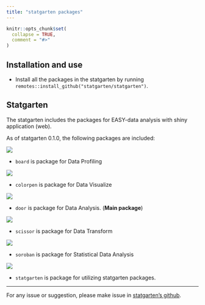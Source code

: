 ```yaml
---
title: "statgarten packages"
---
```


```r
knitr::opts_chunk$set(
  collapse = TRUE,
  comment = "#>"
)
```

## Installation and use

* Install all the packages in the statgarten by running `remotes::install_github("statgarten/statgarten")`.

## Statgarten

The statgarten includes the packages for EASY-data analysis with shiny application (web).

As of statgarten 0.1.0, the following packages are included:

<img src="image/logo_board.png"/>

- `board` is package for Data Profiling

<img src="image/logo_colorpen.png"/>

- `colorpen` is package for Data Visualize

<img src="image/logo_door.png"/>

- `door` is package for Data Analysis. (**Main package**)

<img src="image/logo_scissor.png"/>

- `scissor` is package for Data Transform

<img src="image/logo_soroban.png"/>

- `soroban` is package for Statistical Data Analysis

<img src="image/logo_statgarten.png"/>

- `statgarten` is package for utilizing statgarten packages.

---

For any issue or suggestion, please make issue in [statgarten's github](https://github.com/statgarten/statgarten/issues).

